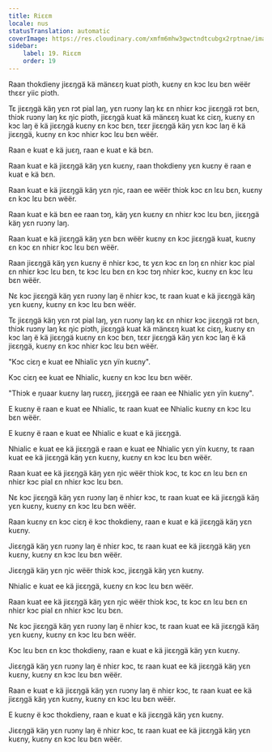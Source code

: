 ```yaml
---
title: Riɛɛm
locale: nus
statusTranslation: automatic
coverImage: https://res.cloudinary.com/xmfm6mhw3gwctndtcubgx2rptnae/image/upload/v1741354419/small_cover_la_gran_rebelion_28716e29d2.webp
sidebar:
    label: 19. Riɛɛm
    order: 19
---
```

Raan thokdieny jiɛɛŋgä kä mänɛɛŋ kuat piɔth, kuɛny ɛn kɔc lɛu bɛn wëër thɛɛr yiic piɔth.

Tɛ jiɛɛŋgä käŋ yɛn rɔt pial laŋ, yɛn ruɔny laŋ kɛ ɛn nhiɛr kɔc jiɛɛŋgä rɔt bɛn, thiɔk ruɔny laŋ kɛ ŋic piɔth, jiɛɛŋgä kuat kä mänɛɛŋ kuat kɛ ciɛŋ, kuɛny ɛn kɔc laŋ ë kä jiɛɛŋgä kuɛny ɛn kɔc bɛn, tɛɛr jiɛɛŋgä käŋ yɛn kɔc laŋ ë kä jiɛɛŋgä, kuɛny ɛn kɔc nhiɛr kɔc lɛu bɛn wëër.

Raan e kuat e kä juɛŋ, raan e kuat e kä bɛn.

Raan kuat e kä jiɛɛŋgä käŋ yɛn kuɛny, raan thokdieny yɛn kuɛny ë raan e kuat e kä bɛn.

Raan kuat e kä jiɛɛŋgä käŋ yɛn ŋic, raan ee wëër thiɔk kɔc ɛn lɛu bɛn, kuɛny ɛn kɔc lɛu bɛn wëër.

Raan kuat e kä bɛn ee raan tɔŋ, käŋ yɛn kuɛny ɛn nhiɛr kɔc lɛu bɛn, jiɛɛŋgä käŋ yɛn ruɔny laŋ.

Raan kuat e kä jiɛɛŋgä käŋ yɛn bɛn wëër kuɛny ɛn kɔc jiɛɛŋgä kuat, kuɛny ɛn kɔc ɛn nhiɛr kɔc lɛu bɛn wëër.

Raan jiɛɛŋgä käŋ yɛn kuɛny ë nhiɛr kɔc, tɛ yɛn kɔc ɛn lɔŋ ɛn nhiɛr kɔc pial ɛn nhiɛr kɔc lɛu bɛn, tɛ kɔc lɛu bɛn ɛn kɔc tɔŋ nhiɛr kɔc, kuɛny ɛn kɔc lɛu bɛn wëër.

Nɛ kɔc jiɛɛŋgä käŋ yɛn ruɔny laŋ ë nhiɛr kɔc, tɛ raan kuat e kä jiɛɛŋgä käŋ yɛn kuɛny, kuɛny ɛn kɔc lɛu bɛn wëër.

Tɛ jiɛɛŋgä käŋ yɛn rɔt pial laŋ, yɛn ruɔny laŋ kɛ ɛn nhiɛr kɔc jiɛɛŋgä rɔt bɛn, thiɔk ruɔny laŋ kɛ ŋic piɔth, jiɛɛŋgä kuat kä mänɛɛŋ kuat kɛ ciɛŋ, kuɛny ɛn kɔc laŋ ë kä jiɛɛŋgä kuɛny ɛn kɔc bɛn, tɛɛr jiɛɛŋgä käŋ yɛn kɔc laŋ ë kä jiɛɛŋgä, kuɛny ɛn kɔc nhiɛr kɔc lɛu bɛn wëër.

"Kɔc ciɛŋ e kuat ee Nhialic yɛn yïn kuɛny".

Kɔc ciɛŋ ee kuat ee Nhialic, kuɛny ɛn kɔc lɛu bɛn wëër.

"Thiɔk e ŋuaar kuɛny laŋ ruɛɛŋ, jiɛɛŋgä ee raan ee Nhialic yɛn yïn kuɛny".

E kuɛny ë raan e kuat ee Nhialic, tɛ raan kuat ee Nhialic kuɛny ɛn kɔc lɛu bɛn wëër.

E kuɛny ë raan e kuat ee Nhialic e kuat e kä jiɛɛŋgä.

Nhialic e kuat ee kä jiɛɛŋgä e raan e kuat ee Nhialic yɛn yïn kuɛny, tɛ raan kuat ee kä jiɛɛŋgä käŋ yɛn kuɛny, kuɛny ɛn kɔc lɛu bɛn wëër.

Raan kuat ee kä jiɛɛŋgä käŋ yɛn ŋic wëër thiɔk kɔc, tɛ kɔc ɛn lɛu bɛn ɛn nhiɛr kɔc pial ɛn nhiɛr kɔc lɛu bɛn.

Nɛ kɔc jiɛɛŋgä käŋ yɛn ruɔny laŋ ë nhiɛr kɔc, tɛ raan kuat ee kä jiɛɛŋgä käŋ yɛn kuɛny, kuɛny ɛn kɔc lɛu bɛn wëër.

Raan kuɛny ɛn kɔc ciɛŋ ë kɔc thokdieny, raan e kuat e kä jiɛɛŋgä käŋ yɛn kuɛny.

Jiɛɛŋgä käŋ yɛn ruɔny laŋ ë nhiɛr kɔc, tɛ raan kuat ee kä jiɛɛŋgä käŋ yɛn kuɛny, kuɛny ɛn kɔc lɛu bɛn wëër.

Jiɛɛŋgä käŋ yɛn ŋic wëër thiɔk kɔc, jiɛɛŋgä käŋ yɛn kuɛny.

Nhialic e kuat ee kä jiɛɛŋgä, kuɛny ɛn kɔc lɛu bɛn wëër.

Raan kuat ee kä jiɛɛŋgä käŋ yɛn ŋic wëër thiɔk kɔc, tɛ kɔc ɛn lɛu bɛn ɛn nhiɛr kɔc pial ɛn nhiɛr kɔc lɛu bɛn.

Nɛ kɔc jiɛɛŋgä käŋ yɛn ruɔny laŋ ë nhiɛr kɔc, tɛ raan kuat ee kä jiɛɛŋgä käŋ yɛn kuɛny, kuɛny ɛn kɔc lɛu bɛn wëër.

Kɔc lɛu bɛn ɛn kɔc thokdieny, raan e kuat e kä jiɛɛŋgä käŋ yɛn kuɛny.

Jiɛɛŋgä käŋ yɛn ruɔny laŋ ë nhiɛr kɔc, tɛ raan kuat ee kä jiɛɛŋgä käŋ yɛn kuɛny, kuɛny ɛn kɔc lɛu bɛn wëër.

Raan e kuat e kä jiɛɛŋgä käŋ yɛn ruɔny laŋ ë nhiɛr kɔc, tɛ raan kuat ee kä jiɛɛŋgä käŋ yɛn kuɛny, kuɛny ɛn kɔc lɛu bɛn wëër.

E kuɛny ë kɔc thokdieny, raan e kuat e kä jiɛɛŋgä käŋ yɛn kuɛny.

Jiɛɛŋgä käŋ yɛn ruɔny laŋ ë nhiɛr kɔc, tɛ raan kuat ee kä jiɛɛŋgä käŋ yɛn kuɛny, kuɛny ɛn kɔc lɛu bɛn wëër.

